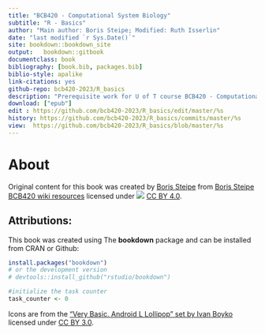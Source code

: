```yaml
--- 
title: "BCB420 - Computational System Biology"
subtitle: "R - Basics"
author: "Main author: Boris Steipe; Modified: Ruth Isserlin"
date: "last modified `r Sys.Date()`"
site: bookdown::bookdown_site
output:   bookdown::gitbook
documentclass: book
bibliography: [book.bib, packages.bib]
biblio-style: apalike
link-citations: yes
github-repo: bcb420-2023/R_basics
description: "Prerequisite work for U of T course BCB420 - Computational System Biology"
download: ["epub"]
edit : https://github.com/bcb420-2023/R_basics/edit/master/%s
history: https://github.com/bcb420-2023/R_basics/commits/master/%s
view:  https://github.com/bcb420-2023/R_basics/blob/master/%s
---
```


# About

Original content for this book was created by [Boris Steipe](http://biochemistry.utoronto.ca/person/boris-steipe/) from [Boris Steipe BCB420 wiki resources](http://steipe.biochemistry.utoronto.ca/abc/index.php/Computational_Systems_Biology_Main_Page) licensed under ![](images/cc_icon.png) [CC BY 4.0](https://creativecommons.org/licenses/by/4.0/). 

## Attributions:

This book was created using The **bookdown** package and can be installed from CRAN or Github:

```r
install.packages("bookdown")
# or the development version
# devtools::install_github("rstudio/bookdown")
```

```r
#initialize the task counter
task_counter <- 0
```


Icons are from the [“Very Basic. Android L Lollipop” set by Ivan Boyko](https://www.iconfinder.com/iconsets/very-basic-android-l-lollipop) licensed under [CC BY 3.0](https://creativecommons.org/licenses/by/3.0/). 
